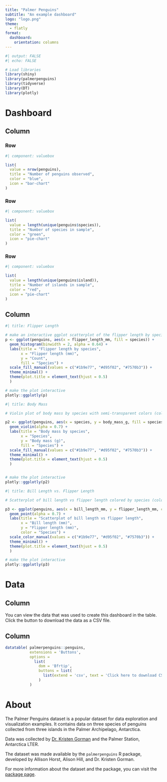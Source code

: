 ---
title: "Palmer Penguins"
subtitle: "An example dashboard"
logo: "logo.png"
theme:
  - flatly
format: 
  dashboard:
    orientation: columns
---

```{r}
#| output: FALSE
#| echo: FALSE

# Load libraries 
library(shiny) 
library(palmerpenguins) 
library(tidyverse) 
library(DT) 
library(plotly)

```



# Dashboard

## Column

### Row


```{r}
#| component: valuebox

list(
  value = nrow(penguins),
  title = "Number of penguins observed",
  color = "blue",
  icon = "bar-chart"
)

```

### Row

```{r}
#| component: valuebox

list(
  value = length(unique(penguins$species)),
  title = "Number of species in sample",
  color = "green",
  icon = "pie-chart"
)
```


### Row

```{r}
#| component: valuebox

list(
  value = length(unique(penguins$island)),
  title = "Number of islands in sample",
  color = "red",
  icon = "pie-chart"
)
```



## Column {.tabset}

```{r}
#| title: Flipper Length

# make an interactive ggplot scatterplot of the flipper length by species
p <- ggplot(penguins, aes(x = flipper_length_mm, fill = species)) +
  geom_histogram(binwidth = 2, alpha = 0.64) +
  labs(title = "Flipper length by species",
       x = "Flipper length (mm)",
       y = "Count",
       fill = "Species") +
  scale_fill_manual(values = c("#1b9e77", "#d95f02", "#7570b3")) +
  theme_minimal() +
  theme(plot.title = element_text(hjust = 0.5)
  )

# make the plot interactive
plotly::ggplotly(p)

```


```{r}
#| title: Body Mass

# Violin plot of body mass by species with semi-transparent colors (colors should be green, orange, and purple)

p2 <- ggplot(penguins, aes(x = species, y = body_mass_g, fill = species)) +
  geom_violin(alpha = 0.7) +
  labs(title = "Body mass by species",
       x = "Species",
       y = "Body mass (g)",
       fill = "Species") +
  scale_fill_manual(values = c("#1b9e77", "#d95f02", "#7570b3")) +
  theme_minimal() +
  theme(plot.title = element_text(hjust = 0.5)
  )


# make the plot interactive
plotly::ggplotly(p2)

```


```{r}
#| title: Bill Length vs. Flipper Length

# Scatterplot of bill length vs flipper length colored by species (colors should be green, orange, and purple)

p3 <- ggplot(penguins, aes(x = bill_length_mm, y = flipper_length_mm, color = species)) +
  geom_point(alpha = 0.7) +
  labs(title = "Scatterplot of bill length vs flipper length",
       x = "Bill length (mm)",
       y = "Flipper length (mm)",
       color = "Species") +
  scale_color_manual(values = c("#1b9e77", "#d95f02", "#7570b3")) +
  theme_minimal() +
  theme(plot.title = element_text(hjust = 0.5)
  )

# make the plot interactive
plotly::ggplotly(p3)

```


# Data

## Column {width=20%}
You can view the data that was used to create this dashboard in the table. Click the button to download the data as a CSV file.

## Column {width=80%}

```{r}
datatable( palmerpenguins::penguins, 
           extensions = 'Buttons', 
           options = 
             list( 
               dom = 'Bfrtip', 
               buttons = list( 
                 list(extend = 'csv', text = 'Click here to download CSV') ) 
               ) 
           )

```


# About {width=70%}

The Palmer Penguins dataset is a popular dataset for data exploration and visualization examples. It contains data on three species of penguins collected from three islands in the Palmer Archipelago, Antarctica. 

Data was collected by [Dr. Kristen Gorman](https://www.uaf.edu/cfos/people/faculty/detail/kristen-gorman.php) and the Palmer Station, Antarctica LTER. 

The dataset was made available by the `palmerpenguins` R package,  developed by Allison Horst, Alison Hill, and Dr. Kristen Gorman.

For more information about the dataset and the package, you can visit the [package page](https://allisonhorst.github.io/palmerpenguins/). 



